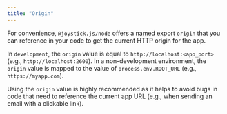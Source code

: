 ```yaml
---
title: "Origin"
---
```



For convenience, `@joystick.js/node` offers a named export `origin` that you can reference in your code to get the current HTTP origin for the app.


In `development`, the `origin` value is equal to `http://localhost:<app_port>` (e.g., `http://localhost:2600`). In a non-development environment, the `origin` value is mapped to the value of `process.env.ROOT_URL` (e.g., `https://myapp.com`).

Using the `origin` value is highly recommended as it helps to avoid bugs in code that need to reference the current app URL (e.g., when sending an email with a clickable link).
